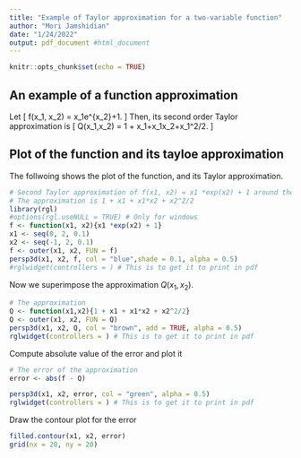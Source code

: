 ```yaml
---
title: "Example of Taylor approximation for a two-variable function"
author: "Mori Jamshidian"
date: "1/24/2022"
output: pdf_document #html_document 
---
```


```r
knitr::opts_chunk$set(echo = TRUE)
```

## An example of a function approximation

Let 
\[
f(x_1, x_2) = x_1e^{x_2}+1.
\]
Then, its second order Taylor approximation is 
\[
Q(x_1,x_2) = 1 + x_1+x_1x_2+x_1^2/2.
\]

## Plot of the function and its tayloe approximation

The follwoing shows the plot of the function, and its Taylor approximation.

```r
# Second Taylor approximation of f(x1, x2) = x1 *exp(x2) + 1 around the point (1,0)
# The approximation is 1 + x1 + x1*x2 + x2^2/2
library(rgl)
#options(rgl.useNULL = TRUE) # Only for windows
f <- function(x1, x2){x1 *exp(x2) + 1}
x1 <- seq(0, 2, 0.1)
x2 <- seq(-1, 2, 0.1)
f <- outer(x1, x2, FUN = f)
persp3d(x1, x2, f, col = "blue",shade = 0.1, alpha = 0.5)
#rglwidget(controllers = ) # This is to get it to print in pdf
```

Now we superimpose the approximation $Q(x_1,x_2)$.

```r
# The approximation
Q <- function(x1,x2){1 + x1 + x1*x2 + x2^2/2}
Q <- outer(x1, x2, FUN = Q)
persp3d(x1, x2, Q, col = "brown", add = TRUE, alpha = 0.5)
rglwidget(controllers = ) # This is to get it to print in pdf
```

Compute absolute value of the error and plot it

```r
# The error of the approximation
error <- abs(f - Q)

persp3d(x1, x2, error, col = "green", alpha = 0.5)
rglwidget(controllers = ) # This is to get it to print in pdf
```

Draw the contour plot for the error

```r
filled.contour(x1, x2, error)
grid(nx = 20, ny = 20)
```

